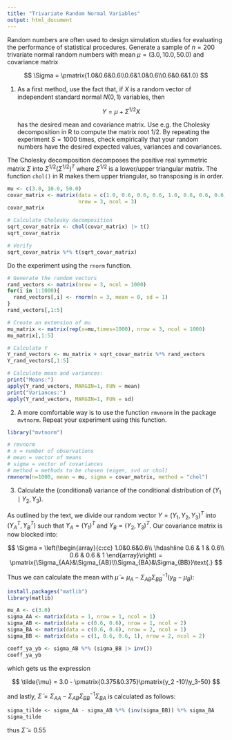 ```yaml
---
title: "Trivariate Random Normal Variables"
output: html_document
---
```


Random numbers are often used to design simulation studies for evaluating the performance of statistical procedures. Generate a sample of $n=200$ trivariate normal random numbers with mean $\mu = (3.0,10.0,50.0)$ and covariance matrix

$$
\Sigma = \pmatrix{1.0&0.6&0.6\\0.6&1.0&0.6\\0.6&0.6&1.0}
$$

1.  As a ﬁrst method, use the fact that, if $X$ is a random vector of independent standard normal $N(0,1)$ variables, then

    $$
    Y= \mu + \Sigma^{1/2}X
    $$

    has the desired mean and covariance matrix. Use e.g. the Cholesky decomposition in R to compute the matrix root 1/2. By repeating the experiment $S=1000$ times, check empirically that your random numbers have the desired expected values, variances and covariances.

The Cholesky decomposition decomposes the positive real symmetric matrix $\Sigma$ into $\Sigma^{1/2}(\Sigma^{1/2})^T$ where $\Sigma^{1/2}$ is a lower/upper triangular matrix. The function `chol()` in R makes them upper triangular, so transposing is in order.

```r
mu <- c(3.0, 10.0, 50.0)
covar_matrix <- matrix(data = c(1.0, 0.6, 0.6, 0.6, 1.0, 0.6, 0.6, 0.6, 1),
                       nrow = 3, ncol = 3)
covar_matrix

# Calculate Cholesky decomposition
sqrt_covar_matrix <- chol(covar_matrix) |> t()
sqrt_covar_matrix

# Verify
sqrt_covar_matrix %*% t(sqrt_covar_matrix)
```

Do the experiment using the `rnorm` function.

```r
# Generate the random vectors
rand_vectors <- matrix(nrow = 3, ncol = 1000)
for(i in 1:1000){
  rand_vectors[,i] <- rnorm(n = 3, mean = 0, sd = 1)
}
rand_vectors[,1:5]

# Create an extension of mu
mu_matrix <- matrix(rep(x=mu,times=1000), nrow = 3, ncol = 1000)
mu_matrix[,1:5]

# Calculate Y
Y_rand_vectors <- mu_matrix + sqrt_covar_matrix %*% rand_vectors
Y_rand_vectors[,1:5]

# Calculate mean and variances:
print("Means:")
apply(Y_rand_vectors, MARGIN=1, FUN = mean)
print("Variances:")
apply(Y_rand_vectors, MARGIN=1, FUN = sd)
```

2.  A more comfortable way is to use the function `rmvnorm` in the package `mvtnorm`. Repeat your experiment using this function.

```r
library("mvtnorm")
```

```r
# rmvnorm
# n = number of observations
# mean = vector of means
# sigma = vector of covariances
# method = methods to be chosen (eigen, svd or chol)
rmvnorm(n=1000, mean = mu, sigma = covar_matrix, method = "chol")
```

3.  Calculate the (conditional) variance of the conditional distribution of $\left(Y_1 \mid Y_2,Y_3\right)$.

As outlined by the text, we divide our random vector $Y=(Y_1,Y_2,Y_3)^T$ into $(Y_A^T, Y_B^T)$ such that $Y_A = (Y_1)^T$ and $Y_B = (Y_2, Y_3)^T$. Our covariance matrix is now blocked into:

$$
\Sigma =
\left(\begin{array}{c:cc}
1.0&0.6&0.6\\ \hdashline 0.6 & 1 & 0.6\\ 0.6 & 0.6 & 1
\end{array}\right)
= \pmatrix{\Sigma_{AA}&\Sigma_{AB}\\\Sigma_{BA}&\Sigma_{BB}}\text{.}
$$

Thus we can calculate the mean with $\tilde{\mu} = \mu_A - \Sigma_{AB}\Sigma_{BB}^{-1}(y_B - \mu_B)$:

```r
install.packages("matlib")
library(matlib)
```

```r
mu_A <- c(3.0)
sigma_AA <- matrix(data = 1, nrow = 1, ncol = 1)
sigma_AB <- matrix(data = c(0.6, 0.6), nrow = 1, ncol = 2)
sigma_BA <- matrix(data = c(0.6, 0.6), nrow = 2, ncol = 1)
sigma_BB <- matrix(data = c(1, 0.6, 0.6, 1), nrow = 2, ncol = 2)

coeff_ya_yb <- sigma_AB %*% (sigma_BB |> inv())
coeff_ya_yb
```

which gets us the expression

$$
\tilde{\mu} = 3.0 - \pmatrix{0.375&0.375}\pmatrix{y_2 -10\\y_3-50}
$$

and lastly, $\widetilde{\Sigma} = \Sigma_{AA} - \Sigma_{AB}\Sigma_{BB}^{-1}\Sigma_{BA}$ is calculated as follows:

```r
sigma_tilde <- sigma_AA - sigma_AB %*% (inv(sigma_BB)) %*% sigma_BA
sigma_tilde
```

thus $\widetilde{\Sigma} = 0.55$
